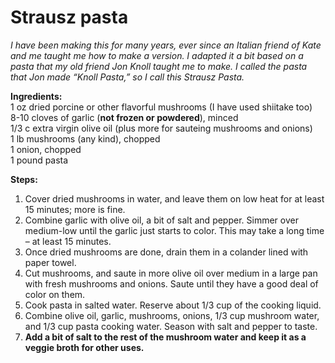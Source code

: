 # Strausz pasta {#Strausz-pasta .unnumbered}

*I have been making this for many years, ever since an Italian friend of Kate and me taught me how to make a version. I adapted it a bit based on a pasta that my old friend Jon Knoll taught me to make. I called the pasta that Jon made "Knoll Pasta," so I call this Strausz Pasta.*

**Ingredients:**  
1 oz dried porcine or other flavorful mushrooms (I have used shiitake too)  
8-10 cloves of garlic (**not frozen or powdered**), minced  
1/3 c extra virgin olive oil (plus more for sauteing mushrooms and onions)  
1 lb mushrooms (any kind), chopped  
1 onion, chopped  
1 pound pasta  

**Steps:**  

1. Cover dried mushrooms in water, and leave them on low heat for at least 15 minutes; more is fine.
2. Combine garlic with olive oil, a bit of salt and pepper. Simmer over medium-low until the garlic just starts to color. This may take a long time -- at least 15 minutes.
3. Once dried mushrooms are done, drain them in a colander lined with paper towel.  
4. Cut mushrooms, and saute in more olive oil over medium in a large pan with fresh mushrooms and onions. Saute until they have a good deal of color on them.
5. Cook pasta in salted water. Reserve about 1/3 cup of the cooking liquid.
6. Combine olive oil, garlic, mushrooms, onions, 1/3 cup mushroom water, and 1/3 cup pasta cooking water. Season with salt and pepper to taste. 
7. **Add a bit of salt to the rest of the mushroom water and keep it as a veggie broth for other uses.**
